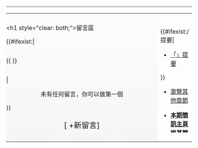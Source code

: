{{NoEditF}}
<div style="border-top:3px double #999;">
<center>
{{Signpostticker}}
</center></div>
{| style="width: 100%; table-layout: fixed;"
|-
| style="background-color: transparent; text-align: left; padding: 10px 0; width: 50%; vertical-align: top;border:0; -moz-box-shadow: 0 1px 3px rgba(0, 0, 0, 0.35); -webkit-box-shadow: 0 1px 3px rgba(0, 0, 0, 0.35); box-shadow: 0 1px 3px rgba(0, 0, 0, 0.35); -moz-border-radius: 7px; -webkit-border-radius: 7px; border-radius: 7px; overflow:hidden; background: transparent; background: -moz-linear-gradient(top, #FCFCFC 0%, #F5F5F5 100%); background: -webkit-gradient(linear, left top, left bottom, color-stop(0%,#FCFCFC), color-stop(100%,#F5F5F5)); background: -webkit-linear-gradient(top, #FCFCFC 0%,#F5F5F5 100%); background: -o-linear-gradient(top, #FCFCFC 0%,#F5F5F5 100%); background: -ms-linear-gradient(top, #FCFCFC 0%,#F5F5F5 100%); background: linear-gradient(top, #FCFCFC 0%,#F5F5F5 100%);" width="85%" | 
<h1 style="clear: both;“>留言區</h2>
{{#ifexist:{{TALKPAGENAME}}|<div style="max-height:200px; overflow:auto;">
{{ {{TALKPAGENAME}} }}
</div>|<center>未有任何留言，你可以做第一個</center>}}

<center style="font-size:130%;" class="plainlinks mw-customtoggle-AA">[{{fullurl:{{TALKPAGENAME}}|action=edit&section=new}} +新留言]</center>

<div id="mw-customcollapsible-AA" class="mw-collapsible mw-collapsed" style="display:none;">
{| style="background:transparent;border:1px dotted black" align="center"
| 請在右方輸入主題，並按新段落
| <inputbox>
type=commenttitle
page={{TALKPAGENAME}}
break=no
</inputbox>
|}
</div>
| width="15%" |<div style="max-height:300px; min-height:3em;overflow:auto;">{{#ifexist:{{FULLPAGENAME}}/提要|
* <div class="mw-customtoggle-BB">[[/提要|「{{SUBPAGENAME}}」提要]]</div>
<div style="border:1px dotted black; display:none; margin-left:30px" id="mw-customcollapsible-BB" class="mw-collapsible mw-collapsed">
{{/提要}}
</div>}}
* <div class="mw-customtoggle-CC">[[{{NAMESPACE}}:{{BASEPAGENAME}}|瀏覽其他章節]]</div>
<div style="border:1px dotted black; display:none; margin-left:30px" id="mw-customcollapsible-CC" class="mw-collapsible mw-collapsed">
* [[{{NAMESPACE}}:{{BASEPAGENAME}}/维基新闻|維基新聞]]
* [[{{NAMESPACE}}:{{BASEPAGENAME}}/外界关注|外界关注]]
* [[{{NAMESPACE}}:{{BASEPAGENAME}}/技术报告|技术报告]]
* [[{{NAMESPACE}}:{{BASEPAGENAME}}/质量提升|质量提升]]{{#if:{{{sec5|}}}|
* [[{{NAMESPACE}}:{{BASEPAGENAME}}/{{{sec5}}}|{{{sec5}}}]]}}{{#if:{{{sec6|}}}|
* [[{{NAMESPACE}}:{{BASEPAGENAME}}/{{{sec6}}}|{{{sec6}}}]]}}
* [[{{NAMESPACE}}:{{BASEPAGENAME}}/单页版本|单页版本]]
</div>
* '''[[{{NAMESPACE}}:{{BASEPAGENAME}}|本期簡訊主頁]]'''
* '''[[Wikipedia:維基簡訊|維基簡訊主頁]]'''
* [[Wikipedia:维基简讯/存档|存檔]]
* [[Wikipedia:维基简讯/编辑部|參與編輯]]
* [[Wikipedia:维基简讯/关于|關於]]
* [[Wikipedia:维基简讯/订阅|訂閱]]
* [[#top|返回頁頂]]
</div>
|}